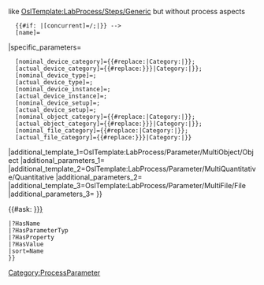 <noinclude>
{{OslTemplate:Helper/Docu/FormTemplate}}

like [[OslTemplate:LabProcess/Steps/Generic]] but without process aspects
</noinclude>
<includeonly>{{OslTemplate:ELN/Editor/DataSet/Link
|id={{{id|}}}
|name={{{name|}}}
|required={{{required|}}}
<!-- |predecessor={{{predecessor|}}}
|concurrent={{{concurrent|}}}
|input_objects={{{input_objects|}}}
|output_objects={{{output_objects|}}} -->
|link_type={{{link_type|}}}
|popup={{{popup|}}}
|form=ELN/Editor/DataSet
|template=OslTemplate:ELN/Editor/DataSet/Subpage
|specific_template=OslTemplate:ELN/Editor/DataSet/Subpage
|parameters=<!--    
   {{#if: {{{predecessor|}}}|[predecessor]={{FULLPAGENAME}}/{{{predecessor}}};|}}
   {{#if: {{{concurrent|}}}|[concurrent]={{FULLPAGENAME}}/{{{concurrent}}};|}} -->
   [name]={{{name|}}}<!-- ;   
   [precondition]={{{precondition|}}};
   [postcondition]={{{postcondition|}}} -->
|specific_parameters=
   [nominal_device_category]={{#replace:{{{nominal_device_category|Category:Device}}}|Category:|}}; <!-- Tree input expects no namespace -->
   [actual_device_category]={{#replace:{{{actual_device_category|{{{nominal_device_category|Category:Device}}}}}}|Category:|}}; <!-- Tree input expects no namespace -->
   [nominal_device_type]={{{nominal_device_type|}}};
   [actual_device_type]={{{actual_device_type|}}};
   [nominal_device_instance]={{{nominal_device_instance|}}};
   [actual_device_instance]={{{actual_device_instance|}}};
   [nominal_device_setup]={{{nominal_device_setup|}}};
   [actual_device_setup]={{{actual_device_setup|}}};
   [nominal_object_category]={{#replace:{{{nominal_object_category|Category:Object}}}|Category:|}}; <!-- Tree input expects no namespace -->
   [actual_object_category]={{#replace:{{{actual_object_category|{{{nominal_object_category|Category:Object}}}}}}|Category:|}}; <!-- Tree input expects no namespace -->
   [nominal_file_category]={{#replace:{{{nominal_file_category|Category:File}}}|Category:|}}; <!-- Tree input expects no namespace -->
   [actual_file_category]={{#replace:{{{actual_file_category|{{{nominal_file_category|Category:File}}}}}}|Category:|}} <!-- Tree input expects no namespace -->
|additional_template_1=OslTemplate:LabProcess/Parameter/MultiObject/Object
|additional_parameters_1={{{objects|}}}
|additional_template_2=OslTemplate:LabProcess/Parameter/MultiQuantitative/Quantitative
|additional_parameters_2={{{quantitatives|}}}
|additional_template_3=OslTemplate:LabProcess/Parameter/MultiFile/File
|additional_parameters_3={{{files|}}}
}}<!-- BESCHREIBUNG (Dubliziert in Seitenvorlage) -->
<!-- Generischer Prozessschritt -->
{{{description|}}}

<!-- ====Parameter==== -->
{{#ask: [[Category:ProcessParameter]] [[-Has subobject::{{FULLPAGENAME}}/{{{id|}}}]]
 |?HasName
 |?HasParameterTyp
 |?HasProperty
 |?HasValue
 |sort=Name
 }}
</includeonly>
<noinclude>
</noinclude>